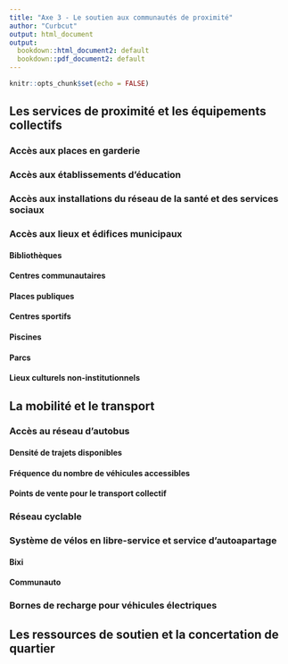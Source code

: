 ```yaml
---
title: "Axe 3 - Le soutien aux communautés de proximité"
author: "Curbcut"
output: html_document
output:
  bookdown::html_document2: default
  bookdown::pdf_document2: default
---
```


```r
knitr::opts_chunk$set(echo = FALSE)
```

## Les services de proximité et les équipements collectifs

### Accès aux places en garderie

### Accès aux établissements d'éducation

### Accès aux installations du réseau de la santé et des services sociaux

### Accès aux lieux et édifices municipaux

#### Bibliothèques

#### Centres communautaires

#### Places publiques

#### Centres sportifs

#### Piscines

#### Parcs

#### Lieux culturels non-institutionnels

## La mobilité et le transport

### Accès au réseau d'autobus

#### Densité de trajets disponibles

#### Fréquence du nombre de véhicules accessibles

#### Points de vente pour le transport collectif

### Réseau cyclable

### Système de vélos en libre-service et service d'autoapartage

#### Bixi

#### Communauto

### Bornes de recharge pour véhicules électriques

## Les ressources de soutien et la concertation de quartier
